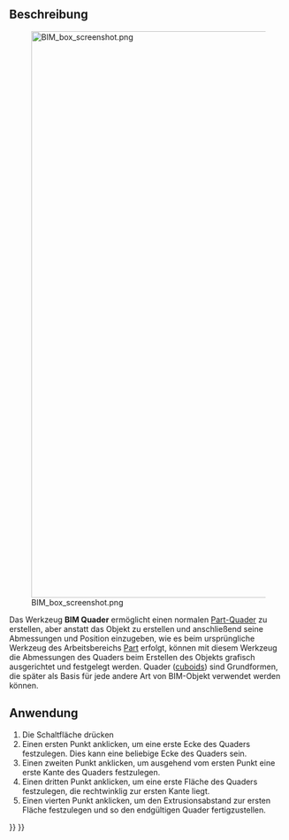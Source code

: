 <languages/>

{{Docnav/de
|[[Arch_Profile/de|Profil]]
|[[BIM_Library/de|Bibliothek]]
|[[BIM_Workbench/de|BIM]]
|IconL=Arch_Profile.svg
|IconR=BIM_Library.svg
|IconC=Workbench_BIM.svg
}}

{{GuiCommand/de
|Name=BIM Box
|Name/de=BIM Quader
|MenuLocation=3D/BIM → Generic 3D tools → Box
|Workbenches=[[BIM_Workbench/de|BIM]]
|SeeAlso=[[Part_Box/de|Part Quader]]
}}

<span id="Description"></span>
==Beschreibung==

[[Image:BIM box screenshot.png|1024px]]

Das Werkzeug '''BIM Quader''' ermöglicht einen normalen [[Part_Box/de|Part-Quader]] zu erstellen, aber anstatt das Objekt zu erstellen und anschließend seine Abmessungen und Position einzugeben, wie es beim ursprüngliche Werkzeug des Arbeitsbereichs [[Part_Workbench/de|Part]] erfolgt, können mit diesem Werkzeug die Abmessungen des Quaders beim Erstellen des Objekts grafisch ausgerichtet und festgelegt werden. Quader ([https://en.wikipedia.org/wiki/Cuboid cuboids]) sind Grundformen, die später als Basis für jede andere Art von BIM-Objekt verwendet werden können.

<span id="Usage"></span>
==Anwendung==

# Die Schaltfläche {{KEY|[[Image:BIM_Box.svg|16px]] [[BIM_Box/de|Quader]]}} drücken
# Einen ersten Punkt anklicken, um eine erste Ecke des Quaders festzulegen. Dies kann eine beliebige Ecke des Quaders sein.
# Einen zweiten Punkt anklicken, um ausgehend vom ersten Punkt eine erste Kante des Quaders festzulegen.
# Einen dritten Punkt anklicken, um eine erste Fläche des Quaders festzulegen, die rechtwinklig zur ersten Kante liegt.
# Einen vierten Punkt anklicken, um den Extrusionsabstand zur ersten Fläche festzulegen und so den endgültigen Quader fertigzustellen.


{{Docnav/de
|[[Arch_Profile/de|Profil]]
|[[BIM_Library/de|Bibliothek]]
|[[BIM_Workbench/de|BIM]]
|IconL=Arch_Profile.svg
|IconR=BIM_Library.svg
|IconC=Workbench_BIM.svg
}}

{{BIM_Tools_navi{{#translation:}}}}
{{Userdocnavi{{#translation:}}}}